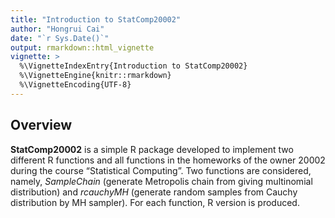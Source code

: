 ```yaml
---
title: "Introduction to StatComp20002"
author: "Hongrui Cai"
date: "`r Sys.Date()`"
output: rmarkdown::html_vignette
vignette: >
  %\VignetteIndexEntry{Introduction to StatComp20002}
  %\VignetteEngine{knitr::rmarkdown}
  %\VignetteEncoding{UTF-8}
---
```


## Overview

__StatComp20002__ is a simple R package developed to implement two different R functions and all functions in the homeworks of the owner 20002 during the course "Statistical Computing". Two functions are considered, namely, _SampleChain_ (generate Metropolis chain from giving multinomial distribution) and _rcauchyMH_ (generate random samples from Cauchy distribution by MH sampler). For each function, R version is produced.